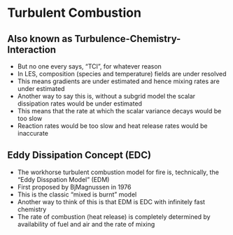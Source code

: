 # Turbulent Combustion

## Also known as Turbulence-Chemistry-Interaction

- But no one every says, "TCI", for whatever reason
- In LES, composition (species and temperature) fields are under resolved
- This means gradients are under estimated and hence mixing rates are under estimated
- Another way to say this is, without a subgrid model the scalar dissipation rates would be under estimated
- This means that the rate at which the scalar variance decays would be too slow
- Reaction rates would be too slow and heat release rates would be inaccurate

## Eddy Dissipation Concept (EDC)

- The workhorse turbulent combustion model for fire is, technically, the "Eddy Disspation Model" (EDM)
- First proposed by Bj\orn Magnussen in 1976
- This is the classic "mixed is burnt" model
- Another way to think of this is that EDM is EDC with infinitely fast chemistry
- The rate of combustion (heat release) is completely determined by availability of fuel and air and the rate of mixing
